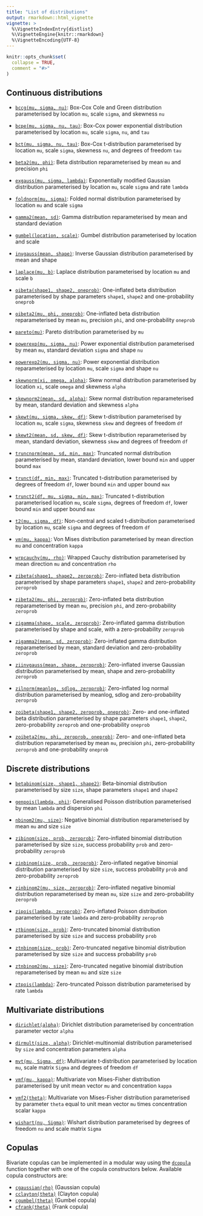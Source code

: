 ```yaml
---
title: "List of distributions"
output: rmarkdown::html_vignette
vignette: >
  %\VignetteIndexEntry{distlist}
  %\VignetteEngine{knitr::rmarkdown}
  %\VignetteEncoding{UTF-8}
---
```


```r
knitr::opts_chunk$set(
  collapse = TRUE,
  comment = "#>"
)
```

## Continuous distributions

* [`bccg(mu, sigma, nu)`](../reference/bccg.html): Box-Cox Cole and Green distribution parameterised by location `mu`, scale `sigma`, and skewness `nu`

* [`bcpe(mu, sigma, nu, tau)`](../reference/bcpe.html): Box-Cox power exponential distribution parameterised by location `mu`, scale `sigma`, `nu`, and `tau`

* [`bct(mu, sigma, nu, tau)`](../reference/bct.html): Box-Cox t-distribution parameterised by location `mu`, scale `sigma`, skewness `nu`, and degrees of freedom `tau`

* [`beta2(mu, phi)`](../reference/beta2.html): Beta distribution reparameterised by mean `mu` and precision `phi`

* [`exgauss(mu, sigma, lambda)`](../reference/exgauss.html): Exponentially modified Gaussian distribution parameterised by location `mu`, scale `sigma` and rate `lambda`

* [`foldnorm(mu, sigma)`](../reference/foldnorm.html): Folded normal distribution parameterised by location `mu` and scale `sigma`

* [`gamma2(mean, sd)`](../reference/gamma2.html): Gamma distribution reparameterised by mean and standard deviation

* [`gumbel(location, scale)`](../reference/gumbel.html): Gumbel distribution parameterised by location and scale

* [`invgauss(mean, shape)`](../reference/invgauss.html): Inverse Gaussian distribution parameterised by mean and shape

* [`laplace(mu, b)`](../reference/laplace.html): Laplace distribution parameterised by location `mu` and scale `b`

* [`oibeta(shape1, shape2, oneprob)`](../reference/oibeta.html): One-inflated beta distribution parameterised by shape parameters `shape1`, `shape2` and one-probability `oneprob`

* [`oibeta2(mu, phi, oneprob)`](../reference/oibeta2.html): One-inflated beta distribution reparameterised by mean `mu`, precision `phi`, and one-probability `oneprob`

* [`pareto(mu)`](../reference/pareto.html): Pareto distribution parameterised by `mu`

* [`powerexp(mu, sigma, nu)`](../reference/pe.html): Power exponential distribution parameterised by mean `mu`, standard deviation `sigma` and shape `nu`

* [`powerexp2(mu, sigma, nu)`](../reference/pe2.html): Power exponential distribution reparameterised by location `mu`, scale `sigma` and shape `nu`

* [`skewnorm(xi, omega, alpha)`](../reference/skewnorm.html): Skew normal distribution parameterised by location `xi`, scale `omega` and skewness `alpha`

* [`skewnorm2(mean, sd, alpha)`](../reference/skewnorm2.html): Skew normal distribution reparameterised by mean, standard deviation and skewness `alpha`

* [`skewt(mu, sigma, skew, df)`](../reference/skewt.html): Skew t-distribution parameterised by location `mu`, scale `sigma`, skewness `skew` and degrees of freedom `df`

* [`skewt2(mean, sd, skew, df)`](../reference/skewt2.html): Skew t-distribution reparameterised by mean, standard deviation, skewness `skew` and degrees of freedom `df`

* [`truncnorm(mean, sd, min, max)`](../reference/truncnorm.html): Truncated normal distribution parameterised by mean, standard deviation, lower bound `min` and upper bound `max`

* [`trunct(df, min, max)`](../reference/trunct.html): Truncated t-distribution parameterised by degrees of freedom `df`, lower bound `min` and upper bound `max`

* [`trunct2(df, mu, sigma, min, max)`](../reference/trunct.html): Truncated t-distribution parameterised location `mu`, scale `sigma`, degrees of freedom `df`, lower bound `min` and upper bound `max`

* [`t2(mu, sigma, df)`](../reference/t2.html): Non-central and scaled t-distribution parameterised by location `mu`, scale `sigma` and degrees of freedom `df`

* [`vm(mu, kappa)`](../reference/vm.html): Von Mises distribution parameterised by mean direction `mu` and concentration `kappa`

* [`wrpcauchy(mu, rho)`](../reference/wrpcauchy.html): Wrapped Cauchy distribution parameterised by mean direction `mu` and concentration `rho`

* [`zibeta(shape1, shape2, zeroprob)`](../reference/zibeta.html): Zero-inflated beta distribution parameterised by shape parameters `shape1`, `shape2` and zero-probability `zeroprob`

* [`zibeta2(mu, phi, zeroprob)`](../reference/zibeta2.html): Zero-inflated beta distribution reparameterised by mean `mu`, precision `phi`, and zero-probability `zeroprob`

* [`zigamma(shape, scale, zeroprob)`](../reference/zigamma.html): Zero-inflated gamma distribution parameterised by shape and scale, with a zero-probability `zeroprob`

* [`zigamma2(mean, sd, zeroprob)`](../reference/zigamma2.html): Zero-inflated gamma distribution reparameterised by mean, standard deviation and zero-probability `zeroprob`

* [`ziinvgauss(mean, shape, zeroprob)`](../reference/ziinvgauss.html): Zero-inflated inverse Gaussian distribution parameterised by mean, shape and zero-probability `zeroprob`

* [`zilnorm(meanlog, sdlog, zeroprob)`](../reference/zilnorm.html): Zero-inflated log normal distribution parameterised by meanlog, sdlog and zero-probability `zeroprob`

* [`zoibeta(shape1, shape2, zeroprob, oneprob)`](../reference/zoibeta.html): Zero- and one-inflated beta distribution parameterised by shape parameters `shape1`, `shape2`, zero-probability `zeroprob` and one-probability `oneprob`

* [`zoibeta2(mu, phi, zeroprob, oneprob)`](../reference/zoibeta2.html): Zero- and one-inflated beta distribution reparameterised by mean `mu`, precision `phi`, zero-probability `zeroprob` and one-probability `oneprob`


## Discrete distributions

* [`betabinom(size, shape1, shape2)`](../reference/betabinom.html): Beta-binomial distribution parameterised by size `size`, shape parameters `shape1` and `shape2`

* [`genpois(lambda, phi)`](../reference/genpois.html): Generalised Poisson distribution parameterised by mean `lambda` and dispersion `phi`

* [`nbinom2(mu, size)`](../reference/nbinom2.html): Negative binomial distribution reparameterised by mean `mu` and size `size`

* [`zibinom(size, prob, zeroprob)`](../reference/zibinom.html): Zero-inflated binomial distribution parameterised by size `size`, success probability `prob` and zero-probability `zeroprob`

* [`zinbinom(size, prob, zeroprob)`](../reference/zinbinom.html): Zero-inflated negative binomial distribution parameterised by size `size`, success probability `prob` and zero-probability `zeroprob`

* [`zinbinom2(mu, size, zeroprob)`](../reference/zinbinom2.html): Zero-inflated negative binomial distribution reparameterised by mean `mu`, size `size` and zero-probability `zeroprob`

* [`zipois(lambda, zeroprob)`](../reference/zipois.html): Zero-inflated Poisson distribution parameterised by rate `lambda` and zero-probability `zeroprob`

* [`ztbinom(size, prob)`](../reference/ztbinom.html): Zero-truncated binomial distribution parameterised by size `size` and success probability `prob`

* [`ztnbinom(size, prob)`](../reference/ztnbinom.html): Zero-truncated negative binomial distribution parameterised by size `size` and success probability `prob`

* [`ztnbinom2(mu, size)`](../reference/ztnbinom2.html): Zero-truncated negative binomial distribution reparameterised by mean `mu` and size `size`

* [`ztpois(lambda)`](../reference/ztpois.html): Zero-truncated Poisson distribution parameterised by rate `lambda`


## Multivariate distributions

* [`dirichlet(alpha)`](../reference/dirichlet.html): Dirichlet distribution parameterised by concentration parameter vector `alpha`

* [`dirmult(size, alpha)`](../reference/dirmult.html): Dirichlet-multinomial distribution parameterised by `size` and concentration parameters `alpha`

* [`mvt(mu, Sigma, df)`](../reference/mvt.html): Multivariate t-distribution parameterised by location `mu`, scale matrix `Sigma` and degrees of freedom `df`

* [`vmf(mu, kappa)`](../reference/vmf.html): Multivariate von Mises-Fisher distribution parameterised by unit mean vector `mu` and concentration `kappa`

* [`vmf2(theta)`](../reference/vmf2.html): Multivariate von Mises-Fisher distribution parameterised by parameter `theta` equal to unit mean vector `mu` times concentration scalar `kappa`

* [`wishart(nu, Sigma)`](../reference/wishart.html): Wishart distribution parameterised by degrees of freedom `nu` and scale matrix `Sigma`


## Copulas

Bivariate copulas can be implemented in a modular way using the [`dcopula`](../reference/dcopula.html) function together with one of the copula constructors below. Available copula constructors are:

* [`cgaussian(rho)`](../reference/cgaussian.html) (Gaussian copula)
* [`cclayton(theta)`](../reference/cclayton.html) (Clayton copula)
* [`cgumbel(theta)`](../reference/cgumbel.html) (Gumbel copula)
* [`cfrank(theta)`](../reference/cfrank.html) (Frank copula)


